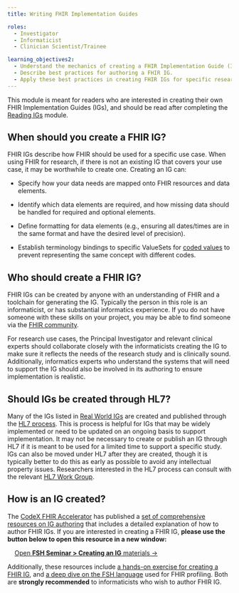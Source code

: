 ```yaml
---
title: Writing FHIR Implementation Guides

roles:
  - Investigator
  - Informaticist
  - Clinician Scientist/Trainee

learning_objectives2:
  - Understand the mechanics of creating a FHIR Implementation Guide (IG) for a research use case.
  - Describe best practices for authoring a FHIR IG.
  - Apply these best practices in creating FHIR IGs for specific research use cases.
---
```


This module is meant for readers who are interested in creating their own FHIR Implementation Guides (IGs), and should be read after completing the [Reading IGs](data-modeling-reading-igs.qmd) module.

## When should you create a FHIR IG?

FHIR IGs describe how FHIR should be used for a specific use case. When using FHIR for research, if there is not an existing IG that covers your use case, it may be worthwhile to create one. Creating an IG can:

-   Specify how your data needs are mapped onto FHIR resources and data elements.

-   Identify which data elements are required, and how missing data should be handled for required and optional elements.

-   Define formatting for data elements (e.g., ensuring all dates/times are in the same format and have the desired level of precision).

-   Establish terminology bindings to specific ValueSets for [coded values](http://hl7.org/implement/standards/fhir/terminologies.html) to prevent representing the same concept with different codes.

## Who should create a FHIR IG?

FHIR IGs can be created by anyone with an understanding of FHIR and a toolchain for generating the IG. Typically the person in this role is an informaticist, or has substantial informatics experience. If you do not have someone with these skills on your project, you may be able to find someone via the [FHIR community](fhir-community.qmd).

For research use cases, the Principal Investigator and relevant clinical experts should collaborate closely with the informaticists creating the IG to make sure it reflects the needs of the research study and is clinically sound. Additionally, informatics experts who understand the systems that will need to support the IG should also be involved in its authoring to ensure implementation is realistic.

## Should IGs be created through HL7?

Many of the IGs listed in [Real World IGs](data-modeling-real-world-igs.qmd) are created and published through the [HL7 process](https://confluence.hl7.org/display/FHIR/FHIR+Implementation+Guide+Process+Flow). This is process is helpful for IGs that may be widely implemented or need to be updated on an ongoing basis to support implementation. It may not be necessary to create or publish an IG through HL7 if it is meant to be used for a limited time to support a specific study. IGs can also be moved under HL7 after they are created, though it is typically better to do this as early as possible to avoid any intellectual property issues. Researchers interested in the HL7 process can consult with the relevant [HL7 Work Group](fhir-community.qmd#hl7-work-groups).

## How is an IG created?

The [CodeX FHIR Accelerator](https://codex.hl7.org) has published a [set of comprehensive resources on IG authoring](https://fshschool.org/courses/) that includes a detailed explanation of how to author FHIR IGs. If you are interested in creating a FHIR IG, **please use the button below to open this resource in a new window:**

<a class="btn-success" style="margin-left: 1rem" href="https://fshschool.org/courses/fsh-seminar/02-creating-an-ig.html" target="_blank">Open <strong>FSH Seminar \> Creating an IG</strong> materials →</a>

Additionally, these resources include <a href="https://fshschool.org/courses/fsh-seminar/03-exercise.html" target="_blank">a hands-on exercise for creating a FHIR IG</a>, and <a href="https://fshschool.org/courses/fsh-seminar/04-deep-dive-with-fsh.html" target="_blank">a deep dive on the FSH language</a> used for FHIR profiling. Both are **strongly recommended** to informaticists who wish to author FHIR IG.

